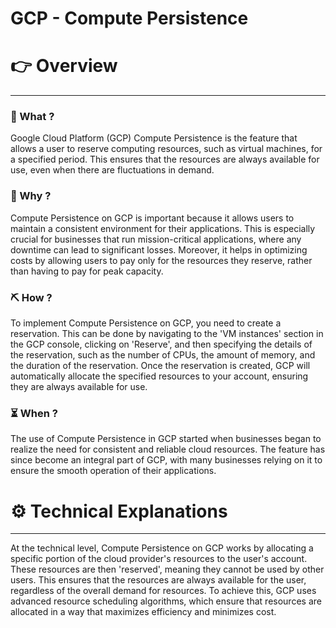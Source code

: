 # GCP - Compute Persistence


# 👉 Overview

---

### 👀 What ?

Google Cloud Platform (GCP) Compute Persistence is the feature that allows a user to reserve computing resources, such as virtual machines, for a specified period. This ensures that the resources are always available for use, even when there are fluctuations in demand.


### 🧐 Why ?

Compute Persistence on GCP is important because it allows users to maintain a consistent environment for their applications. This is especially crucial for businesses that run mission-critical applications, where any downtime can lead to significant losses. Moreover, it helps in optimizing costs by allowing users to pay only for the resources they reserve, rather than having to pay for peak capacity.


### ⛏️ How ?

To implement Compute Persistence on GCP, you need to create a reservation. This can be done by navigating to the 'VM instances' section in the GCP console, clicking on 'Reserve', and then specifying the details of the reservation, such as the number of CPUs, the amount of memory, and the duration of the reservation. Once the reservation is created, GCP will automatically allocate the specified resources to your account, ensuring they are always available for use.


### ⏳ When ?

The use of Compute Persistence in GCP started when businesses began to realize the need for consistent and reliable cloud resources. The feature has since become an integral part of GCP, with many businesses relying on it to ensure the smooth operation of their applications.


# ⚙️ Technical Explanations

---

At the technical level, Compute Persistence on GCP works by allocating a specific portion of the cloud provider's resources to the user's account. These resources are then 'reserved', meaning they cannot be used by other users. This ensures that the resources are always available for the user, regardless of the overall demand for resources. To achieve this, GCP uses advanced resource scheduling algorithms, which ensure that resources are allocated in a way that maximizes efficiency and minimizes cost.
